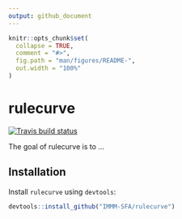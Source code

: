 ```yaml
---
output: github_document
---
```


<!-- README.md is generated from README.Rmd. Please edit that file -->

```r
knitr::opts_chunk$set(
  collapse = TRUE,
  comment = "#>",
  fig.path = "man/figures/README-",
  out.width = "100%"
)
```

# rulecurve

<!-- badges: start -->
[![Travis build status](https://travis-ci.com/IMMM-SFA/rulecurve.svg?branch=master)](https://travis-ci.com/IMMM-SFA/rulecurve)
<!-- badges: end -->

The goal of rulecurve is to ...

## Installation


Install `rulecurve` using `devtools`:

``` r
devtools::install_github("IMMM-SFA/rulecurve")
```

